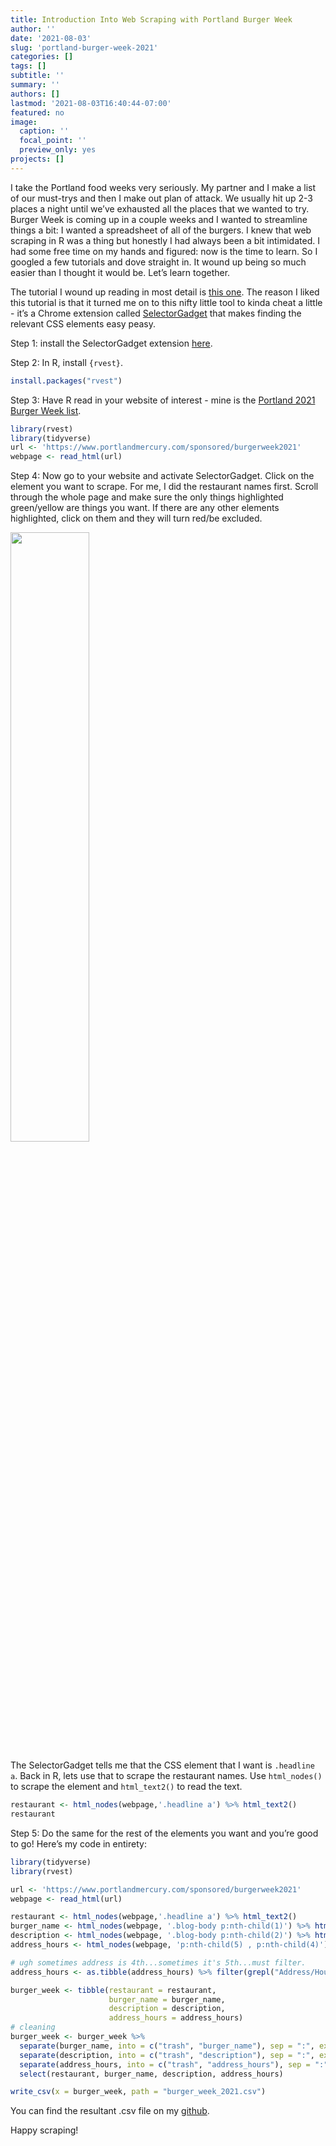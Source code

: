 ```yaml
---
title: Introduction Into Web Scraping with Portland Burger Week
author: ''
date: '2021-08-03'
slug: 'portland-burger-week-2021'
categories: []
tags: []
subtitle: ''
summary: ''
authors: []
lastmod: '2021-08-03T16:40:44-07:00'
featured: no
image:
  caption: ''
  focal_point: ''
  preview_only: yes
projects: []
---
```


I take the Portland food weeks very seriously. My partner and I make a list of our must-trys and then I make out plan of attack. We usually hit up 2-3 places a night until we've exhausted all the places that we wanted to try. Burger Week is coming up in a couple weeks and I wanted to streamline things a bit: I wanted a spreadsheet of all of the burgers. I knew that web scraping in R was a thing but honestly I had always been a bit intimidated. I had some free time on my hands and figured: now is the time to learn. So I googled a few tutorials and dove straight in. It wound up being so much easier than I thought it would be. Let's learn together.

The tutorial I wound up reading in most detail is [this one](https://www.analyticsvidhya.com/blog/2017/03/beginners-guide-on-web-scraping-in-r-using-rvest-with-hands-on-knowledge/). The reason I liked this tutorial is that it turned me on to this nifty little tool to kinda cheat a little - it's a Chrome extension called [SelectorGadget](https://selectorgadget.com/) that makes finding the relevant CSS elements easy peasy. 

Step 1: install the SelectorGadget extension [here](https://chrome.google.com/webstore/detail/selectorgadget/mhjhnkcfbdhnjickkkdbjoemdmbfginb).

Step 2: In R, install `{rvest}`.

```r
install.packages("rvest")
```

Step 3: Have R read in your website of interest - mine is the [Portland 2021 Burger Week list](https://www.portlandmercury.com/sponsored/burgerweek2021).

```r
library(rvest)
library(tidyverse)
url <- 'https://www.portlandmercury.com/sponsored/burgerweek2021'
webpage <- read_html(url)
```

Step 4: Now go to your website and activate SelectorGadget. Click on the element you want to scrape. For me, I did the restaurant names first. Scroll through the whole page and make sure the only things highlighted green/yellow are things you want. If there are any other elements highlighted, click on them and they will turn red/be excluded.

![](restaurant-name.JPG){width=50%}

The SelectorGadget tells me that the CSS element that I want is `.headline a`. Back in R, lets use that to scrape the restaurant names. Use `html_nodes()` to scrape the element and `html_text2()` to read the text. 

```r
restaurant <- html_nodes(webpage,'.headline a') %>% html_text2()
restaurant
```

Step 5: Do the same for the rest of the elements you want and you're good to go! Here's my code in entirety:

```r
library(tidyverse)
library(rvest)

url <- 'https://www.portlandmercury.com/sponsored/burgerweek2021'
webpage <- read_html(url)

restaurant <- html_nodes(webpage,'.headline a') %>% html_text2()
burger_name <- html_nodes(webpage, '.blog-body p:nth-child(1)') %>% html_text2()
description <- html_nodes(webpage, '.blog-body p:nth-child(2)') %>% html_text2()
address_hours <- html_nodes(webpage, 'p:nth-child(5) , p:nth-child(4)') %>% html_text2()

# ugh sometimes address is 4th...sometimes it's 5th...must filter.
address_hours <- as.tibble(address_hours) %>% filter(grepl("Address/Hours of Availability",value)) %>% pull()

burger_week <- tibble(restaurant = restaurant,
                      burger_name = burger_name,
                      description = description,
                      address_hours = address_hours)
# cleaning
burger_week <- burger_week %>% 
  separate(burger_name, into = c("trash", "burger_name"), sep = ":", extra = "merge") %>% 
  separate(description, into = c("trash", "description"), sep = ":", extra = "merge") %>%
  separate(address_hours, into = c("trash", "address_hours"), sep = ":", extra = "merge") %>%
  select(restaurant, burger_name, description, address_hours)

write_csv(x = burger_week, path = "burger_week_2021.csv")
```

You can find the resultant .csv file on my [github](https://github.com/jnjahncke/food-weeks/tree/main/burger%20week%202021).

Happy scraping!